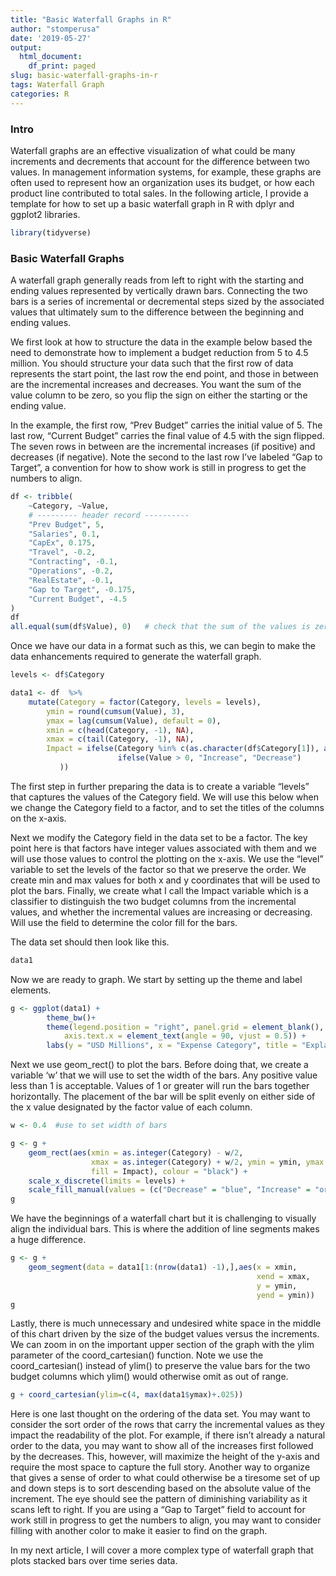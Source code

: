 ```yaml
---
title: "Basic Waterfall Graphs in R"
author: "stomperusa"
date: '2019-05-27'
output:
  html_document:
    df_print: paged
slug: basic-waterfall-graphs-in-r
tags: Waterfall Graph
categories: R
---
```


### Intro
Waterfall graphs are an effective visualization of what could be many increments and decrements that account for the difference between two values. In management information systems, for example, these graphs are often used to represent how an organization uses its budget, or how each product line contributed to total sales. In the following article, I provide a template for how to set up a basic waterfall graph in R with dplyr and ggplot2 libraries.

```r
library(tidyverse)
```

### Basic Waterfall Graphs
A waterfall graph generally reads from left to right with the starting and ending values represented by vertically drawn bars. Connecting the two bars is a series of incremental or decremental steps sized by the associated values that ultimately sum to the difference between the beginning and ending values. 

We first look at how to structure the data in the example below based the need to demonstrate how to implement a budget reduction from 5 to 4.5 million. You should structure your data such that the first row of data represents the start point, the last row the end point, and those in between are the incremental increases and decreases. You want the sum of the value column to be zero, so you flip the sign on either the starting or the ending value. 
 
In the example, the first row, "Prev Budget" carries the initial value of 5.  The last row, "Current Budget" carries the final value of 4.5 with the sign flipped. The seven rows in between are the incremental increases (if positive) and decreases (if negative). Note the second to the last row I've labeled "Gap to Target", a convention for how to show work is still in progress to get the numbers to align.  

```r
df <- tribble(
    ~Category, ~Value, 
    # --------- header record ----------
    "Prev Budget", 5,
    "Salaries", 0.1,
    "CapEx", 0.175,
    "Travel", -0.2,
    "Contracting", -0.1,
    "Operations", -0.2,
    "RealEstate", -0.1,
    "Gap to Target", -0.175,
    "Current Budget", -4.5
)
df
all.equal(sum(df$Value), 0)   # check that the sum of the values is zero
```

Once we have our data in a format such as this, we can begin to make the data enhancements required to generate the waterfall graph.

```r
levels <- df$Category

data1 <- df  %>%
    mutate(Category = factor(Category, levels = levels),
        ymin = round(cumsum(Value), 3),
        ymax = lag(cumsum(Value), default = 0),
        xmin = c(head(Category, -1), NA),
        xmax = c(tail(Category, -1), NA),
        Impact = ifelse(Category %in% c(as.character(df$Category[1]), as.character(df$Category[nrow(df)])),"Budget",
                        ifelse(Value > 0, "Increase", "Decrease")
           ))
```

The first step in further preparing the data is to create a variable "levels" that captures the values of the Category field. We will use this below when we change the Category field to a factor, and to set the titles of the columns on the x-axis. 

Next we modify the Category field in the data set to be a factor. The key point here is that factors have integer values associated with them and we will use those values to control the plotting on the x-axis. We use the "level" variable to set the levels of the factor so that we preserve the order.  We create min and max values for both x and y coordinates that will be used to plot the bars. Finally, we create what I call the Impact variable which is a classifier to distinguish the two budget columns from the incremental values, and whether the incremental values are increasing or decreasing. Will use the field to determine the color fill for the bars.

The data set should then look like this.

```r
data1
```

Now we are ready to graph.  We start by setting up the theme and label elements.

```r
g <- ggplot(data1) +
        theme_bw()+
        theme(legend.position = "right", panel.grid = element_blank(), 
            axis.text.x = element_text(angle = 90, vjust = 0.5)) +
        labs(y = "USD Millions", x = "Expense Category", title = "Explanation of Budget Gap Closure")
```

Next we use geom_rect() to plot the bars. Before doing that, we create a variable 'w' that we will use to set the width of the bars. Any positive value less than 1 is acceptable. Values of 1 or greater will run the bars together horizontally. The placement of the bar will be split evenly on either side of the x value designated by the factor value of each column.

```r
w <- 0.4  #use to set width of bars

g <- g +
    geom_rect(aes(xmin = as.integer(Category) - w/2,
                  xmax = as.integer(Category) + w/2, ymin = ymin, ymax = ymax,
                  fill = Impact), colour = "black") +
    scale_x_discrete(limits = levels) +
    scale_fill_manual(values = (c("Decrease" = "blue", "Increase" = "orange", "Budget" = "black")))
g
```

We have the beginnings of a waterfall chart but it is challenging to visually align the individual bars. This is where the addition of line segments makes a huge difference.

```r
g <- g +
    geom_segment(data = data1[1:(nrow(data1) -1),],aes(x = xmin,
                                                       xend = xmax,
                                                       y = ymin,
                                                       yend = ymin))
g
```

Lastly, there is much unnecessary and undesired white space in the middle of this chart driven by the size of the budget values versus the increments. We can zoom in on the important upper section of the graph with the ylim parameter of the coord_cartesian() function. Note we use the coord_cartesian() instead of ylim() to preserve the value bars for the two budget columns which ylim() would otherwise omit as out of range.

```r
g + coord_cartesian(ylim=c(4, max(data1$ymax)+.025)) 
```

Here is one last thought on the ordering of the data set.  You may want to consider the sort order of the rows that carry the incremental values as they impact the readability of the plot. For example, if there isn't already a natural order to the data, you may want to show all of the increases first followed by the decreases. This, however, will maximize the height of the y-axis and require the most space to capture the full story. Another way to organize that gives a sense of order to what could otherwise be a tiresome set of up and down steps is to sort descending based on the absolute value of the increment. The eye should see the pattern of diminishing variability as it scans left to right. If you are using a "Gap to Target" field to account for work still in progress to get the numbers to align, you may want to consider filling with another color to make it easier to find on the graph.

In my next article, I will cover a more complex type of waterfall graph that plots stacked bars over time series data.
